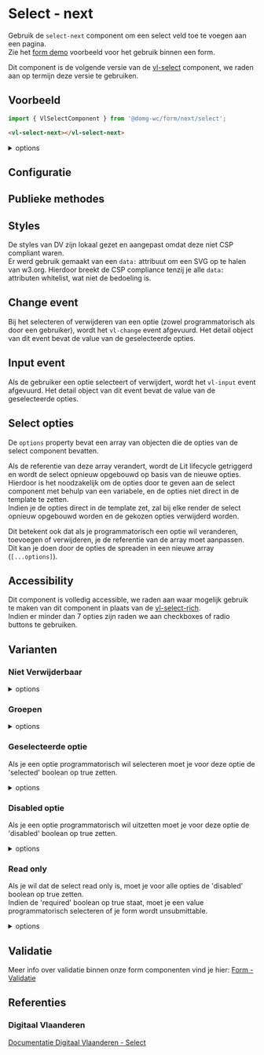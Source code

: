 
# Select - next

<VluxMetaData id="form-next-select" />

Gebruik de `select-next` component om een select veld toe te voegen aan een pagina.<br/>
Zie het [form demo](/docs/ontwerp-form-demo--documentatie) voorbeeld voor het gebruik binnen een form.

Dit component is de volgende versie van de [vl-select](/docs/elements-select--documentatie) component, we raden aan op termijn deze versie te gebruiken.


## Voorbeeld

```js
import { VlSelectComponent } from '@domg-wc/form/next/select';
```

```html
<vl-select-next></vl-select-next>
```

<Canvas of={VlSelectStories.SelectDefault} />

<details>
    <summary>options</summary>
    <Source code={`
    [
        { label: 'Hasselt', value: 'hasselt' },
        { label: 'Turnhout', value: 'turnhout' },
        { label: 'Knokke-Heist', value: 'knokke-heist' },
        { label: 'Waregem', value: 'waregem' },
        { label: 'Lier', value: 'lier' },
        { label: 'Rio Piedras', value: 'rio piedras' }
]`} language="ts" dark={true} />
</details>


## Configuratie

<ArgTypes of={VlSelectStories.SelectDefault} />


## Publieke methodes

<FormControlPublicMethods />


## Styles

De styles van DV zijn lokaal gezet en aangepast omdat deze niet CSP compliant waren.<br/>
Er werd gebruik gemaakt van een `data:` attribuut om een SVG op te halen van w3.org.
Hierdoor breekt de CSP compliance tenzij je alle `data:` attributen whitelist, wat niet de bedoeling is.


## Change event

Bij het selecteren of verwijderen van een optie (zowel programmatorisch als door een gebruiker), wordt het `vl-change` event afgevuurd. Het detail object van dit event bevat de value van de geselecteerde opties.<br/>

## Input event

Als de gebruiker een optie selecteert of verwijdert, wordt het `vl-input` event afgevuurd. Het detail object van dit event bevat de value van de geselecteerde opties.<br/>



## Select opties

De `options` property bevat een array van objecten die de opties van de select component bevatten.

Als de referentie van deze array verandert, wordt de Lit lifecycle getriggerd en wordt de select opnieuw opgebouwd op basis van de nieuwe opties.<br/>
Hierdoor is het noodzakelijk om de opties door te geven aan de select component met behulp van een variabele, en de opties niet direct in de template te zetten.<br/>
Indien je de opties direct in de template zet, zal bij elke render de select opnieuw opgebouwd worden en de gekozen opties verwijderd worden.

Dit betekent ook dat als je programmatorisch een optie wil veranderen, toevoegen of verwijderen, je de referentie van de array moet aanpassen.<br/>
Dit kan je doen door de opties de spreaden in een nieuwe array (`[...options]`).


## Accessibility

Dit component is volledig accessible, we raden aan waar mogelijk gebruik te maken van dit component in plaats van de [vl-select-rich](/docs/form-next-select-rich--documentatie).<br/>
Indien er minder dan 7 opties zijn raden we aan checkboxes of radio buttons te gebruiken.


## Varianten

### Niet Verwijderbaar

<Canvas of={VlSelectStories.SelectNotDeletable} />

<details>
    <summary>options</summary>
    <Source code={`
    [
        { label: 'Hasselt', value: 'hasselt' },
        { label: 'Turnhout', value: 'turnhout' },
        { label: 'Knokke-Heist', value: 'knokke-heist' },
        { label: 'Waregem', value: 'waregem' },
        { label: 'Lier', value: 'lier' },
        { label: 'Rio Piedras', value: 'rio piedras' }
]`} language="ts" dark={true} />
</details>

### Groepen

<Canvas of={VlSelectStories.SelectGroups} />

<details>
    <summary>options</summary>
    <Source code={`
    [
        { label: 'Hasselt', value: 'hasselt', group: 'België' },
        { label: 'Turnhout', value: 'turnhout', group: 'België' },
        { label: 'Knokke-Heist', value: 'knokke-heist', group: 'België' },
        { label: 'Waregem', value: 'waregem', group: 'België' },
        { label: 'Lier', value: 'lier', group: 'België' },
        { label: 'Rio Piedras', value: 'rio piedras', group: 'Puerto Rico' }
]`} language="ts" dark={true} />
</details>

### Geselecteerde optie

Als je een optie programmatorisch wil selecteren moet je voor deze optie de 'selected' boolean op true zetten.

<Canvas of={VlSelectStories.SelectSelectedOption} />

<details>
    <summary>options</summary>
    <Source code={`
    [
        { label: 'Hasselt', value: 'hasselt', selected: true },
        { label: 'Turnhout', value: 'turnhout' },
        { label: 'Knokke-Heist', value: 'knokke-heist' },
        { label: 'Waregem', value: 'waregem' },
        { label: 'Lier', value: 'lier' },
        { label: 'Rio Piedras', value: 'rio piedras' }
]`} language="ts" dark={true} />
</details>

### Disabled optie

Als je een optie programmatorisch wil uitzetten moet je voor deze optie de 'disabled' boolean op true zetten.

<Canvas of={VlSelectStories.SelectDisabledOption} />

<details>
    <summary>options</summary>
    <Source code={`
    [
        { label: 'Hasselt', value: 'hasselt', disabled: true },
        { label: 'Turnhout', value: 'turnhout' },
        { label: 'Knokke-Heist', value: 'knokke-heist' },
        { label: 'Waregem', value: 'waregem' },
        { label: 'Lier', value: 'lier' },
        { label: 'Rio Piedras', value: 'rio piedras' }
]`} language="ts" dark={true} />
</details>

### Read only

Als je wil dat de select read only is, moet je voor alle opties de 'disabled' boolean op true zetten.<br/>
Indien de 'required' boolean op true staat, moet je een value programmatorisch selecteren of je form wordt unsubmittable.

<Canvas of={VlSelectStories.SelectReadOnly} />

<details>
    <summary>options</summary>
    <Source code={`
    [
        { label: 'Hasselt', value: 'hasselt', selected: true, disabled: true },
        { label: 'Turnhout', value: 'turnhout', disabled: true },
        { label: 'Knokke-Heist', value: 'knokke-heist', disabled: true },
        { label: 'Waregem', value: 'waregem', disabled: true },
        { label: 'Lier', value: 'lier', disabled: true },
        { label: 'Rio Piedras', value: 'rio piedras', disabled: true }
]`} language="ts" dark={true} />
</details>


## Validatie

Meer info over validatie binnen onze form componenten vind je hier: [Form - Validatie](/docs/ontwerp-form-validation--documentatie)


## Referenties

### Digitaal Vlaanderen

[Documentatie Digitaal Vlaanderen - Select](https://overheid.vlaanderen.be/webuniversum/v3/documentation/forms/vl-ui-select)
